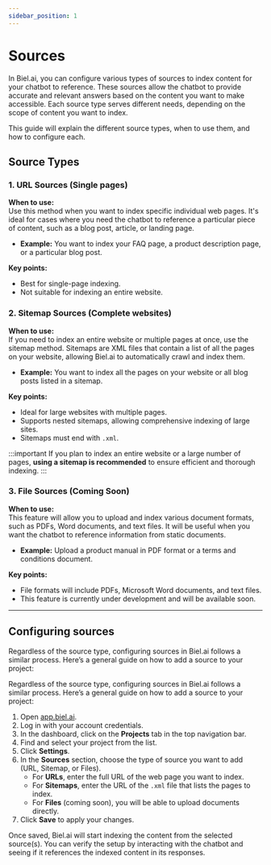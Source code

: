 ```yaml
---
sidebar_position: 1
---
```


# Sources

In Biel.ai, you can configure various types of sources to index content for your chatbot to reference.
These sources allow the chatbot to provide accurate and relevant answers based on the content you want to make accessible. Each source type serves different needs, depending on the scope of content you want to index.

This guide will explain the different source types, when to use them, and how to configure each.

## Source Types

### 1. **URL Sources (Single pages)**

**When to use:**  
Use this method when you want to index specific individual web pages. It's ideal for cases where you need the chatbot to reference a particular piece of content, such as a blog post, article, or landing page.

- **Example:** You want to index your FAQ page, a product description page, or a particular blog post.

**Key points:**
- Best for single-page indexing.
- Not suitable for indexing an entire website.

### 2. **Sitemap Sources (Complete websites)**

**When to use:**  
If you need to index an entire website or multiple pages at once, use the sitemap method. Sitemaps are XML files that contain a list of all the pages on your website, allowing Biel.ai to automatically crawl and index them.

- **Example:** You want to index all the pages on your website or all blog posts listed in a sitemap.

**Key points:**
- Ideal for large websites with multiple pages.
- Supports nested sitemaps, allowing comprehensive indexing of large sites.
- Sitemaps must end with `.xml`.

:::important
If you plan to index an entire website or a large number of pages, **using a sitemap is recommended** to ensure efficient and thorough indexing.
:::

### 3. **File Sources (Coming Soon)**

**When to use:**  
This feature will allow you to upload and index various document formats, such as PDFs, Word documents, and text files. It will be useful when you want the chatbot to reference information from static documents.

- **Example:** Upload a product manual in PDF format or a terms and conditions document.

**Key points:**
- File formats will include PDFs, Microsoft Word documents, and text files.
- This feature is currently under development and will be available soon.

---

## Configuring sources

Regardless of the source type, configuring sources in Biel.ai follows a similar process. Here’s a general guide on how to add a source to your project:

Regardless of the source type, configuring sources in Biel.ai follows a similar process. Here’s a general guide on how to add a source to your project:

1. Open [app.biel.ai](https://app.biel.ai).
2. Log in with your account credentials.
3. In the dashboard, click on the **Projects** tab in the top navigation bar.
4. Find and select your project from the list.
5. Click **Settings**.
6. In the **Sources** section, choose the type of source you want to add (URL, Sitemap, or Files).
    - For **URLs**, enter the full URL of the web page you want to index.
    - For **Sitemaps**, enter the URL of the `.xml` file that lists the pages to index.
    - For **Files** (coming soon), you will be able to upload documents directly.
7. Click **Save** to apply your changes.

Once saved, Biel.ai will start indexing the content from the selected source(s). You can verify the setup by interacting with the chatbot and seeing if it references the indexed content in its responses.
